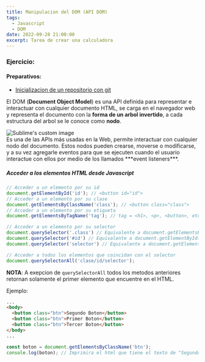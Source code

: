 ```yaml
---
title: Manipulacion del DOM (API DOM)
tags:
  - Javascript
  - DOM
date: 2022-09-28 21:00:00
excerpt: Tarea de crear una calculadora
---
```


### Ejercicio:
#### Preparativos:
- [Inicializacion de un repositorio con git](/posts/inicializacion-de-un-repositorio-con-git)

El DOM (**Document Object Model**) es una API definida para representar e interactuar con cualquier documento HTML, se carga en el navegador web y representa el documento con la **forma de un arbol invertido**, a cada estructura del arbol se le conoce como **nodo**.
<div>
  <img
  style={{width: '100%'}} 
  src="https://res.cloudinary.com/dr3egho5s/image/upload/v1664384697/Generation%2018%20-%20Blog/DOM/dom-tree_1_adirp9.jpg" 
  alt="Sublime's custom image"
  />
</div>
Es una de las APIs más usadas en la Web, permite interactuar con cualquier nodo del documento. Estos nodos pueden crearse, moverse o modificarse, y a su vez agregarle eventos para que se ejecuten cuando el usuario interactue con ellos por medio de los llamados ***event listeners***.

##### Acceder a los elementos HTML desde Javascript
```javascript
// Acceder a un elemento por su id
document.getElementById('id'); // <button id="id">
// Acceder a un elemento por su clase
document.getElementsByClassName('class'); // <button class="class">
// Acceder a un elemento por su etiqueta
document.getElementsByTagName('tag'); // tag = <h1>, <p>, <button>, etc.

// Acceder a un elemento por su selector
document.querySelector('.class') // Equivalente a document.getElementsByClassName('class');
document.querySelector('#id') // Equivalente a document.getElementById('id');
document.querySelector('selector') // Equivalente a document.getElementsByTagName('selector');

// Acceder a todos los elementos que coincidan con el selector
document.querySelectorAll('clase/id/selector');
```
**NOTA**: A exepcion de `querySelectorAll` todos los metodos anteriores retornan solamente el primer elemento que encuentre en el HTML.

Ejemplo:
```html
...
<body>
  <button class="btn">Segundo Boton</button>
  <button class="btn">Primer Boton</button>
  <button class="btn">Tercer Boton</button>
</body>
...
```
```javascript
const boton = document.getElementsByClassName('btn');
console.log(boton); // Imprimira el html que tiene el texto de "Segundo Boton"
```
